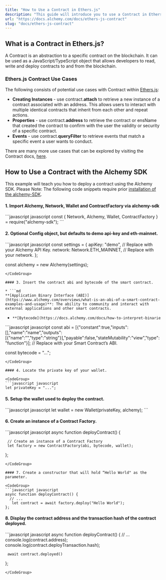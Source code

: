 ```yaml
---
title: "How to Use a Contract in Ethers.js"
description: "This guide will introduce you to use a Contract in Ethers.js and level up your Web3 stack!"
url: "https://docs.alchemy.com/docs/ethers-js-contract"
slug: "docs/ethers-js-contract"
---
```


## What is a Contract in Ethers.js?

A Contract is an abstraction to a specific contract on the blockchain. It can be used as a JavaScript/TypeScript object that allows developers to read, write and deploy contracts to and from the blockchain.

### Ethers.js Contract Use Cases

The following consists of potential use cases with Contract within [Ethers.js](/docs/what-is-ethers-js):

* **Creating Instances** - use contract.**attach** to retrieve a new instance of a contract associated with an address. This allows users to interact with multiple identical contracts that inherit from each other and repeat actions.
* **Properties** - use contract.**address** to retrieve the contract or ensName that created the contract to confirm with the user the validity or security of a specific contract.
* **Events** - use contract.**queryFilter** to retrieve events that match a specific event a user wants to conduct.

There are many more use cases that can be explored by visiting the Contract docs, [here](https://docs.ethers.io/v5/single-page/#/v5/api/contract/).

## How to Use a Contract with the Alchemy SDK

This example will teach you how to deploy a contract using the Alchemy SDK. Please Note: The following code snippets require prior [installation of the alchemy-SDK](/reference/alchemy-sdk-quickstart).

#### 1. Import Alchemy, Network, Wallet and ContractFactory via alchemy-sdk

<CodeGroup>
  ```javascript javascript
  const { Network, Alchemy, Wallet, ContractFactory } = require("alchemy-sdk");
  ```
</CodeGroup>

#### 2. Optional Config object, but defaults to demo api-key and eth-mainnet.

<CodeGroup>
  ```javascript javascript
  const settings = {
      apiKey: "demo", // Replace with your Alchemy API Key.
      network: Network.ETH_MAINNET, // Replace with your network.
  };

  const alchemy = new Alchemy(settings);
  ```
</CodeGroup>

#### 3. Insert the contract abi and bytecode of the smart contract.

* ```md
  **[Application Binary Interface (ABI)](https://www.alchemy.com/overviews/what-is-an-abi-of-a-smart-contract-examples-and-usage)**: The ability to community and interact with external applications and other smart contracts.
  ```
* ```md
  **[Bytecode](https://docs.alchemy.com/docs/how-to-interpret-binaries-in-solidity)**: The raw data published via a smart contract to the Ethereum blockchain. 
  ```

<CodeGroup>
  ```javascript javascript
  const abi = [{"constant":true,"inputs":[],"name":"name","outputs":[{"name":"","type":"string"}],"payable":false,"stateMutability":"view","type":"function"}]; // Replace with your Smart Contract’s ABI.

  const bytecode = "...";
  ```
</CodeGroup>

#### 4. Locate the private key of your wallet.

<CodeGroup>
  ```javascript javascript
  let privateKey = "...";
  ```
</CodeGroup>

#### 5. Setup the wallet used to deploy the contract.

<CodeGroup>
  ```javascript javascript
  let wallet = new Wallet(privateKey, alchemy);
  ```
</CodeGroup>

#### 6. Create an instance of a Contract Factory.

<CodeGroup>
  ```javascript javascript
  async function deployContract() {

     // Create an instance of a Contract Factory
     let factory = new ContractFactory(abi, bytecode, wallet);

  };
  ```
</CodeGroup>

#### 7. Create a constructor that will hold “Hello World" as the parameter.

<CodeGroup>
  ```javascript javascript
  async function deployContract() {
    // ...
     let contract = await factory.deploy("Hello World");
  };
  ```
</CodeGroup>

#### 8. Display the contract address and the transaction hash of the contract deployed.

<CodeGroup>
  ```javascript javascript
  async function deployContract() {
     // ...
     console.log(contract.address);
     console.log(contract.deployTransaction.hash);

     await contract.deployed()
  };
  ```
</CodeGroup>
